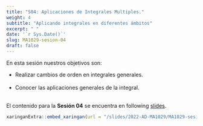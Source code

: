```yaml
---
title: "S04: Aplicaciones de Integrales Multiples."
weight: 4
subtitle: "Aplicando integrales en diferentes ámbitos"
excerpt: " "
date: '`r Sys.Date()`'
slug: MA1029-sesion-04
draft: false
---
```


En esta sesión nuestros objetivos son:

 * Realizar cambios de orden en integrales generales. <br/><br/>
 * Conocer las aplicaciones generales de la integral. <br/><br/>

El contenido para la **Sesión 04** se encuentra en following [slides](/slides/2022-AD-MA1029/MA1029-sesion-04).

```r
xaringanExtra::embed_xaringan(url = "/slides/2022-AD-MA1029/MA1029-sesion-04", ratio = "4:3")
```